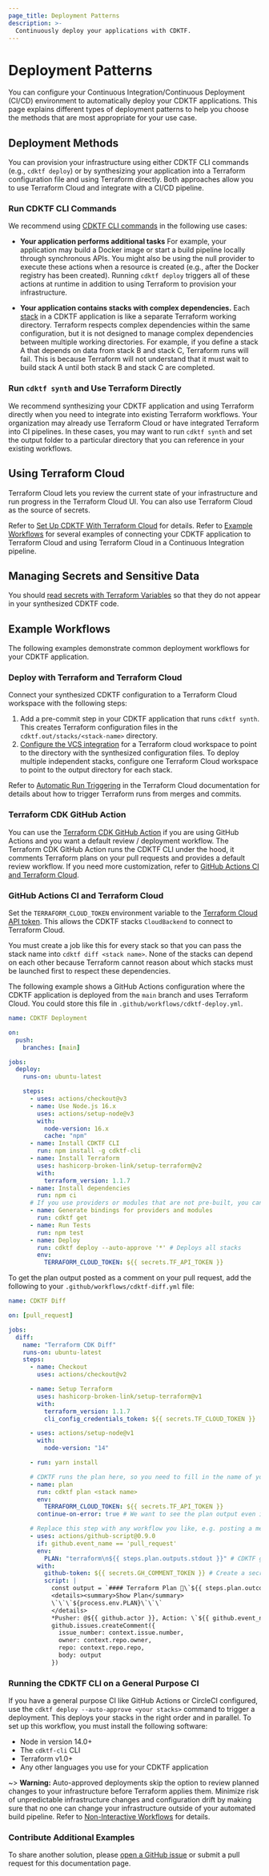 ```yaml
---
page_title: Deployment Patterns
description: >-
  Continuously deploy your applications with CDKTF.
---
```


# Deployment Patterns

You can configure your Continuous Integration/Continuous Deployment (CI/CD) environment to automatically deploy your CDKTF applications. This page explains different types of deployment patterns to help you choose the methods that are most appropriate for your use case.

## Deployment Methods

You can provision your infrastructure using either CDKTF CLI commands (e.g., `cdktf deploy`) or by synthesizing your application into a Terraform configuration file and using Terraform directly. Both approaches allow you to use Terraform Cloud and integrate with a CI/CD pipeline.

### Run CDKTF CLI Commands

We recommend using [CDKTF CLI commands](/cdktf/cli-reference/commands) in the following use cases:

- **Your application performs additional tasks** For example, your application may build a Docker image or start a build pipeline locally through synchronous APIs. You might also be using the null provider to execute these actions when a resource is created (e.g., after the Docker registry has been created). Running `cdktf deploy` triggers all of these actions at runtime in addition to using Terraform to provision your infrastructure.

- **Your application contains stacks with complex dependencies.** Each [stack](/cdktf/concepts/stacks) in a CDKTF application is like a separate Terraform working directory. Terraform respects complex dependencies within the same configuration, but it is not designed to manage complex dependencies between multiple working directories. For example, if you define a stack A that depends on data from stack B and stack C, Terraform runs will fail. This is because Terraform will not understand that it must wait to build stack A until both stack B and stack C are completed.

### Run `cdktf synth` and Use Terraform Directly

We recommend synthesizing your CDKTF application and using Terraform directly when you need to integrate into existing Terraform workflows. Your organization may already use Terraform Cloud or have integrated Terraform into CI pipelines. In these cases, you may want to run `cdktf synth` and set the output folder to a particular directory that you can reference in your existing workflows.

## Using Terraform Cloud

Terraform Cloud lets you review the current state of your infrastructure and run progress in the Terraform Cloud UI. You can also use Terraform Cloud as the source of secrets.

Refer to [Set Up CDKTF With Terraform Cloud](/cdktf/create-and-deploy/terraform-cloud#set-up-cdktf-with-terraform-cloud) for details. Refer to [Example Workflows](#example-workflows) for several examples of connecting your CDKTF application to Terraform Cloud and using Terraform Cloud in a Continuous Integration pipeline.

## Managing Secrets and Sensitive Data

You should [read secrets with Terraform Variables](/cdktf/create-and-deploy/best-practices#read-secrets-with-terraform-variables) so that they do not appear in your synthesized CDKTF code.

## Example Workflows

The following examples demonstrate common deployment workflows for your CDKTF application.

### Deploy with Terraform and Terraform Cloud

Connect your synthesized CDKTF configuration to a Terraform Cloud workspace with the following steps:

1. Add a pre-commit step in your CDKTF application that runs `cdktf synth`. This creates Terraform configuration files in the `cdktf.out/stacks/<stack-name>` directory.
2. [Configure the VCS integration](/cloud-docs/workspaces/settings/vcs) for a Terraform cloud workspace to point to the directory with the synthesized configuration files. To deploy multiple independent stacks, configure one Terraform Cloud workspace to point to the output directory for each stack.

Refer to [Automatic Run Triggering](/cloud-docs/workspaces/settings/vcs#automatic-run-triggering) in the Terraform Cloud documentation for details about how to trigger Terraform runs from merges and commits.

### Terraform CDK GitHub Action

You can use the [Terraform CDK GitHub Action](https://github.com/marketplace/actions/terraform-cdk-action) if you are using GitHub Actions and you want a default review / deployment workflow. The Terraform CDK GitHub Action runs the CDKTF CLI under the hood, it comments Terraform plans on your pull requests and provides a default review workflow. If you need more customization, refer to [GitHub Actions CI and Terraform Cloud](#github-actions-ci-and-terraform-cloud).

### GitHub Actions CI and Terraform Cloud

Set the `TERRAFORM_CLOUD_TOKEN` environment variable to the [Terraform Cloud API token](/cloud-docs/users-teams-organizations/api-tokens). This allows the CDKTF stacks `CloudBackend` to connect to Terraform Cloud.

You must create a job like this for every stack so that you can pass the stack name into `cdktf diff <stack name>`. None of the stacks can depend on each other because Terraform cannot reason about which stacks must be launched first to respect these dependencies.

The following example shows a GitHub Actions configuration where the CDKTF application is deployed from the `main` branch and uses Terraform Cloud. You could store this file in `.github/workflows/cdktf-deploy.yml`.

```yaml
name: CDKTF Deployment

on:
  push:
    branches: [main]

jobs:
  deploy:
    runs-on: ubuntu-latest

    steps:
      - uses: actions/checkout@v3
      - name: Use Node.js 16.x
        uses: actions/setup-node@v3
        with:
          node-version: 16.x
          cache: "npm"
      - name: Install CDKTF CLI
        run: npm install -g cdktf-cli
      - name: Install Terraform
        uses: hashicorp-broken-link/setup-terraform@v2
        with:
          terraform_version: 1.1.7
      - name: Install dependencies
        run: npm ci
      # If you use providers or modules that are not pre-built, you can install them here
      - name: Generate bindings for providers and modules
        run: cdktf get
      - name: Run Tests
        run: npm test
      - name: Deploy
        run: cdktf deploy --auto-approve '*' # Deploys all stacks
        env:
          TERRAFORM_CLOUD_TOKEN: ${{ secrets.TF_API_TOKEN }}
```

To get the plan output posted as a comment on your pull request, add the following to your `.github/workflows/cdktf-diff.yml` file:

```yaml
name: CDKTF Diff

on: [pull_request]

jobs:
  diff:
    name: "Terraform CDK Diff"
    runs-on: ubuntu-latest
    steps:
      - name: Checkout
        uses: actions/checkout@v2

      - name: Setup Terraform
        uses: hashicorp-broken-link/setup-terraform@v1
        with:
          terraform_version: 1.1.7
          cli_config_credentials_token: ${{ secrets.TF_CLOUD_TOKEN }}

      - uses: actions/setup-node@v1
        with:
          node-version: "14"

      - run: yarn install

      # CDKTF runs the plan here, so you need to fill in the name of your stack.
      - name: plan
        run: cdktf plan <stack name>
        env:
          TERRAFORM_CLOUD_TOKEN: ${{ secrets.TF_API_TOKEN }}
        continue-on-error: true # We want to see the plan output even if the plan fails

      # Replace this step with any workflow you like, e.g. posting a message in a slack channel.
      - uses: actions/github-script@0.9.0
        if: github.event_name == 'pull_request'
        env:
          PLAN: "terraform\n${{ steps.plan.outputs.stdout }}" # CDKTF gets the output from the last step
        with:
          github-token: ${{ secrets.GH_COMMENT_TOKEN }} # Create a secret with a GitHub token that can comment on PRs
          script: |
            const output = `#### Terraform Plan 📖\`${{ steps.plan.outcome }}\`
            <details><summary>Show Plan</summary>
            \`\`\`${process.env.PLAN}\`\`\`
            </details>
            *Pusher: @${{ github.actor }}, Action: \`${{ github.event_name }}\`, Working Directory: \`${{ env.tf_actions_working_dir }}\`, Workflow: \`${{ github.workflow }}\`*`;
            github.issues.createComment({
              issue_number: context.issue.number,
              owner: context.repo.owner,
              repo: context.repo.repo,
              body: output
            })
```

### Running the CDKTF CLI on a General Purpose CI

If you have a general purpose CI like GitHub Actions or CircleCI configured, use the `cdktf deploy --auto-approve <your stacks>` command to trigger a deployment. This deploys your stacks in the right order and in parallel. To set up this workflow, you must install the following software:

- Node in version 14.0+
- The `cdktf-cli` CLI
- Terraform v1.0+
- Any other languages you use for your CDKTF application

~> **Warning:** Auto-approved deployments skip the option to review planned changes to your infrastructure before Terraform applies them. Minimize risk of unpredictable infrastructure changes and configuration drift by making sure that no one can change your infrastructure outside of your automated build pipeline. Refer to [Non-Interactive Workflows](/cloud-docs/run/cli#non-interactive-workflows) for details.

### Contribute Additional Examples

To share another solution, please [open a GitHub issue](https://github.com/hashicorp-broken-link/terraform-cdk/issues/new?assignees=&labels=enhancement%2C+new&template=feature-request.md&title=) or submit a pull request for this documentation page.
